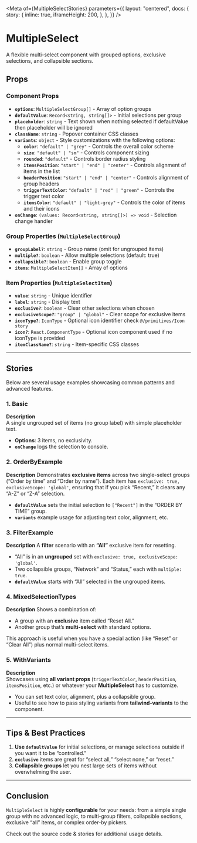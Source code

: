 

<Meta
  of={MultipleSelectStories}
  parameters={{
    layout: "centered",
    docs: {
      story: {
        inline: true,
        iframeHeight: 200,
      },
    },
  }}
/>

# MultipleSelect

A flexible multi-select component with grouped options, exclusive selections, and collapsible sections.

## Props

### Component Props

- **`options`**: `MultipleSelectGroup[]` - Array of option groups
- **`defaultValue`**: `Record<string, string[]>` - Initial selections per group
- **`placeholder`**: `string` - Text shown when nothing selected if defaultValue then placeholder will be ignored
- **`className`**: `string` - Popover container CSS classes
- **`variants`**: `object` - Style customizations with the following options:
  - **`color`**: `"default" | "grey"` - Controls the overall color scheme
  - **`size`**: `"default" | "sm"` - Controls component sizing
  - **`rounded`**: `"default"` - Controls border radius styling
  - **`itemsPosition`**: `"start" | "end" | "center"` - Controls alignment of items in the list
  - **`headerPosition`**: `"start" | "end" | "center"` - Controls alignment of group headers
  - **`triggerTextColor`**: `"default" | "red" | "green"` - Controls the trigger text color
  - **`itemsColor`**: `"default" | "light-grey"` - Controls the color of items and their icons
- **`onChange`**: `(values: Record<string, string[]>) => void` - Selection change handler

### Group Properties (`MultipleSelectGroup`)

- **`groupLabel?`**: `string` - Group name (omit for ungrouped items)
- **`multiple?`**: `boolean` - Allow multiple selections (default: true)
- **`collapsible?`**: `boolean` - Enable group toggle
- **`items`**: `MultipleSelectItem[]` - Array of options

### Item Properties (`MultipleSelectItem`)

- **`value`**: `string` - Unique identifier
- **`label`**: `string` - Display text
- **`exclusive?`**: `boolean` - Clear other selections when chosen
- **`exclusiveScope?`**: `"group" | "global"` - Clear scope for exclusive items
- **`iconType?`**: `IconType` - Optional icon identifier check `@/primitives/Icon story`
- **`icon?`**: `React.ComponentType` - Optional icon component used if no iconType is provided
- **`itemClassName?`**: `string` - Item-specific CSS classes

---

<Canvas of={MultipleSelectStories.FilterExample}>
  <div style={{ display: "flex", justifyContent: "center", alignItems: "center", padding: "1rem" }}>
    <Story
      of={MultipleSelectStories.FilterExample}
      parameters={{
        docs: {
          canvas: { sourceState: "shown" },
        },
      }}
    />
  </div>
</Canvas>
<Controls of={MultipleSelectStories.FilterExample} />

## Stories

Below are several usage examples showcasing common patterns and advanced features.

### 1. Basic

<Canvas of={MultipleSelectStories.Basic}>
  <div style={{ display: "flex", justifyContent: "center", alignItems: "center", padding: "1rem" }}>
    <Story
      of={MultipleSelectStories.Basic}
      parameters={{
        layout: "centered",
        docs: {
          canvas: { sourceState: "shown" },
        },
      }}
    />
  </div>
</Canvas>

**Description**  
A single ungrouped set of items (no group label) with simple placeholder text.

- **Options**: 3 items, no exclusivity.
- **`onChange`** logs the selection to console.

### 2. OrderByExample

<Canvas of={MultipleSelectStories.OrderByExample}>
  <div style={{ display: "flex", justifyContent: "center", alignItems: "center", padding: "1rem" }}>
    <Story
      of={MultipleSelectStories.OrderByExample}
      parameters={{
        layout: "centered",
        docs: {
          canvas: { sourceState: "shown" },
        },
      }}
    />
  </div>
</Canvas>

**Description** Demonstrates **exclusive items** across two single-select groups (“Order by time” and
“Order by name”). Each item has `exclusive: true, exclusiveScope: 'global'`, ensuring that if you pick
“Recent,” it clears any “A-Z” or “Z-A” selection.

- **`defaultValue`** sets the initial selection to `["Recent"]` in the “ORDER BY TIME” group.
- **`variants`** example usage for adjusting text color, alignment, etc.

### 3. FilterExample

<Canvas of={MultipleSelectStories.FilterExample}>
  <div style={{ display: "flex", justifyContent: "center", alignItems: "center", padding: "1rem" }}>
    <Story
      of={MultipleSelectStories.FilterExample}
      parameters={{
        layout: "centered",
        docs: {
          canvas: { sourceState: "shown" },
        },
      }}
    />
  </div>
</Canvas>

**Description** A **filter** scenario with an **“All”** exclusive item for resetting.

- “All” is in an **ungrouped** set with `exclusive: true, exclusiveScope: 'global'`.
- Two collapsible groups, “Network” and “Status,” each with `multiple: true`.
- **`defaultValue`** starts with “All” selected in the ungrouped items.

### 4. MixedSelectionTypes

<Canvas of={MultipleSelectStories.MixedSelectionTypes}>
  <div style={{ display: "flex", justifyContent: "center", alignItems: "center", padding: "1rem" }}>
    <Story
      of={MultipleSelectStories.MixedSelectionTypes}
      parameters={{
        layout: "centered",
        docs: {
          canvas: { sourceState: "shown" },
        },
      }}
    />
  </div>
</Canvas>

**Description** Shows a combination of:

- A group with an **exclusive** item called “Reset All.”
- Another group that’s **multi-select** with standard options.

This approach is useful when you have a special action (like “Reset” or “Clear All”) plus normal multi-select items.

### 5. WithVariants

<Canvas of={MultipleSelectStories.WithVariants}>
  <div style={{ display: "flex", justifyContent: "center", alignItems: "center", padding: "1rem" }}>
    <Story
      of={MultipleSelectStories.WithVariants}
      parameters={{
        layout: "centered",
        docs: {
          canvas: { sourceState: "shown" },
        },
      }}
    />
  </div>
</Canvas>

**Description**  
Showcases using **all variant props** (`triggerTextColor`, `headerPosition`, `itemsPosition`, etc.) or whatever your **MultipleSelect** has to customize.

- You can set text color, alignment, plus a collapsible group.
- Useful to see how to pass styling variants from **tailwind-variants** to the component.

---

## Tips & Best Practices

1. **Use `defaultValue`** for initial selections, or manage selections outside if you want it to be “controlled.”
2. **`exclusive`** items are great for “select all,” “select none,” or “reset.”
3. **Collapsible groups** let you nest large sets of items without overwhelming the user.

---

## Conclusion

`MultipleSelect` is highly **configurable** for your needs: from a simple single group with no advanced logic, to multi-group filters, collapsible sections, exclusive “all” items, or complex order-by pickers.

Check out the source code & stories for additional usage details.
